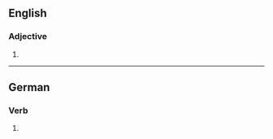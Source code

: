 ==English==

===Adjective===
{{head|en|adjective superlative form}}

# {{en-superlative of|bluff}}

----

==German==

===Verb===
{{head|de|verb form}}

# {{de-verb form of|bluffen|2|s|k1}}